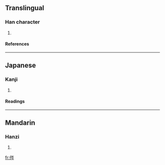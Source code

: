 ==Translingual==
===Han character===
{{Han char|rn=9|rad=人|as=07|sn=9|four=2222<sub>7</sub>|canj=人山人弓 (OUON)}}
# {{defn|Han|sort=人07}}
====References====
{{Han ref|kx=0103.250|dkj=00652|hdz=10162.070|uh=4FBA|ud=20410|bh=CDEC|bd=52716}}
----
==Japanese==
===Kanji===
{{ja-kanji|grade=|rs=人07}}
# {{defn|Japanese}} 
====Readings====
{{ja-readings|on=[[しん]] (shin), [[じん]] (jin)|kun=}}





----
==Mandarin==
===Hanzi===
{{cmn-hanzi|pin=[[shèn]] (shen4)|wg=shen<sup>4</sup>}}
# {{defn|Mandarin}}

[[fr:侺]]
